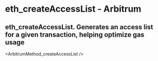 # eth_createAccessList  - Arbitrum

## eth_createAccessList. Generates an access list for a given transaction, helping optimize gas usage


<ArbitrumMethod_createAccessList />
